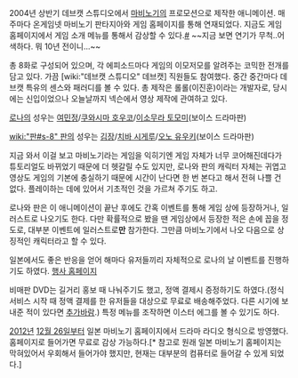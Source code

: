 {{{#!html
<iframe width="420" height="315" src="//www.youtube.com/embed/-768aMt1Gjw" frameborder="0" allowfullscreen></iframe>
}}}

2004년 상반기 데브캣 스튜디오에서 [[마비노기]]의 프로모션으로 제작한 애니메이션. 매주마다 온게임넷 마비노기 판타지아와 게임 홈페이지를 통해 연재되었다. 지금도 게임 홈페이지에서 게임 소개 메뉴를 통해서 감상할 수 있다.[http://mabinogi.nexon.com/C3/Intro/Lorna.asp #]
~~지금 보면 연기가 무척..어색하다. 뭐 10년 전이니...~~

총 8화로 구성되어 있으며, 각 에피소드마다 게임의 이모저모를 알려주는 코믹한 전개를 담고 있다. 가끔 [wiki:"데브캣 스튜디오" 데브캣] 직원들도 참여했다. 중간 중간마다 데브캣 특유의 센스와 패러디를 볼 수 있다. 총 제작은 롤롤(이진훈)이라는 개발자로, 당시에는 신입이었으나 오늘날까지 넥슨에서 영상 제작에 관여하고 있다.

[[로나]]의 성우는 [[여민정]]/[[쿠와시마 호우코]]/[[이소무라 토모미]](보이스 드라마판)

[[wiki:"판#s-8" 판]]의 성우는 [[김장]]/[[치바 시게루]]/[[오노 유우키]](보이스 드라마판)

지금 와서 이걸 보고 마비노기라는 게임을 익히기엔 게임 자체가 너무 코어해진데다가 튜토리얼도 바뀌었기 때문에 더 헷갈릴 수도 있지만, 로나와 판의 캐릭터 자체는 귀엽고 영상도 게임의 기본에 충실하기 때문에 시간이 난다면 한 번 본다고 해서 전혀 나쁠 건 없다. 플레이하는 데에 있어서 기초적인 것을 가르쳐 주기도 하고.

로나와 판은 이 애니메이션이 끝난 후에도 간혹 이벤트를 통해 게임 상에 등장하거나, 일러스트로 나오기도 한다. 다만 확률적으로 봤을 땐 게임상에서 등장한 적은 손에 꼽을 정도로, 대부분 이벤트에 일러스트로'''만''' 참가한다. 그만큼 마비노기에서 나오 다음으로 상징적인 캐릭터라고 할 수 있다.

일본에서도 좋은 반응을 얻어 해마다 유저들끼리 자체적으로 로나의 날 이벤트를 진행하기도 하였다. [http://citrocube.com/lorna/index.htm 행사 홈페이지]

비매판 DVD는 길거리 홍보 때 나눠주기도 했고, 정액 결제시 증정하기도 하였다.(정식 서비스 시작 때 정액 결제를 한 유저들을 대상으로 무료로 배송해주었다. 다른 시기에 보내준 적이 있다면 [[추가바람]].) 특정 메뉴를 조작하면 이스터 에그를 볼 수 있기도 하다.

[[2012년]] [[12월 26일]]부터 일본 마비노기 홈페이지에서 드라마 라디오 형식으로 방영했다. 홈페이지로 들어가면 무료로 감상 가능하다.[* 참고로 원래 일본 마비노기 홈페이지는 막혀있어서 우회해서 들어가야 했지만, 현재는 대부분의 컴퓨터로 들어갈 수 있게 되었다.] 
